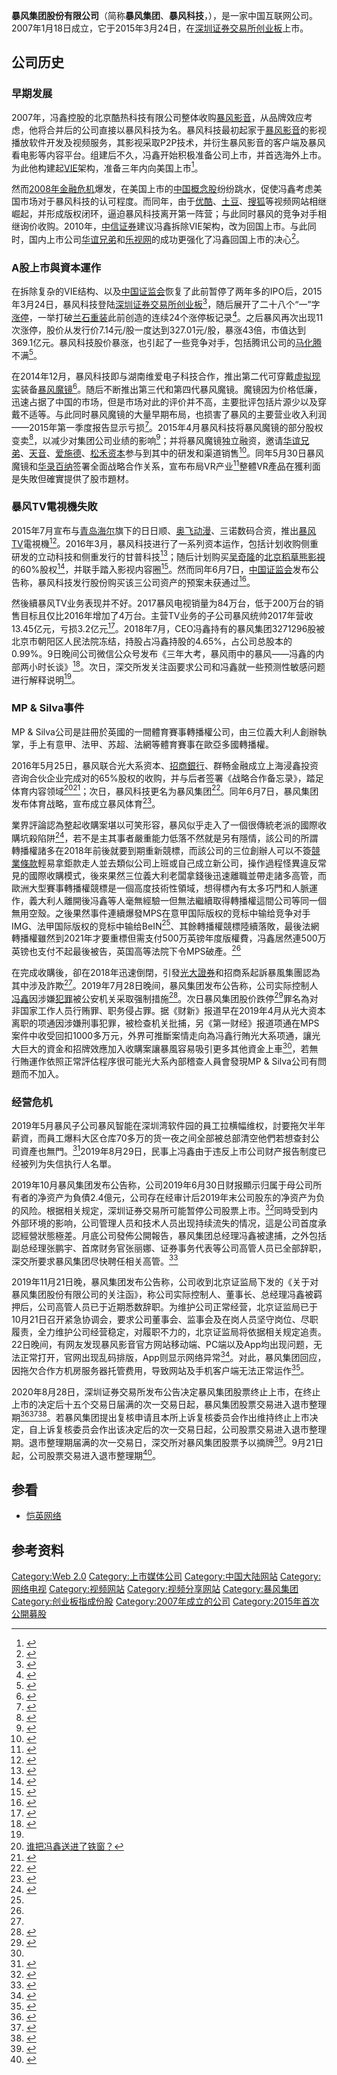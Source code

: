 {{NoteTA
|1=zh-tw:影片;zh-cn:视频;
}}
{{Infobox_Company
|company_name = 暴风集团股份有限公司
|company_name_en =Baofeng Group Co., Ltd.
|company_logo = 
|company_type = [[上市公司|上市公司]]
| traded_as = {{szse|300431|delisted=yes}}
| local_code_name= CN
| local_code = 91110000798532048H
|foundation = 北京市{{Start date and age|df=yes|2007|01|18}}
|location = 北京市石景山区八大处高科技园区西井路3号3号楼1267室
|founder = [[冯鑫|冯鑫]]
|key_people = {{unbulleted list|}}
|area_served = {{CHN}}
|industry = [[互聯網|互聯網]]服務<br />[[视频分享网站|视频分享网站]]
|products = 短片分享服務
|revenue =
|owner = 冯鑫
| num_employees = 10
| num_employees_year = 2020
|parent = 
|company_slogan = 
|homepage = http://www.baofeng.com/
}}
'''暴风集团股份有限公司'''（简称'''暴风集团'''、'''暴风科技'''，{{szse|300431|name=暴風退|delisted=yes}}），是一家中国互联网公司。2007年1月18日成立，它于2015年3月24日，在[[深圳证券交易所创业板|深圳证券交易所创业板]]上市。

== 公司历史 ==
=== 早期发展 ===
2007年，冯鑫控股的北京酷热科技有限公司整体收购[[暴风影音|暴风影音]]，从品牌效应考虑，他将合并后的公司直接以暴风科技为名。暴风科技最初起家于[[暴风影音|暴风影音]]的影视播放软件开发及视频服务，其影视采取P2P技术，并衍生暴风影音的客户端及暴风看电影等内容平台。组建后不久，冯鑫开始积极准备公司上市，并首选海外上市。为此他构建起[[VIE|VIE]]架构，准备三年内向美国上市<ref>{{cite journal|author1=勇军|title=暴风科技裹卷的暴风——拆除红筹架构回归A股市场|journal=清华管理评论|date=2015年|issue=Z2期|accessdate=2016-05-31}}</ref>。

然而[[2008年金融危机|2008年金融危机]]爆发，在美国上市的[[中国概念股|中国概念股]]纷纷跳水，促使冯鑫考虑美国市场对于暴风科技的认可程度。而同年，由于[[优酷|优酷]]、[[土豆网|土豆]]、[[搜狐|搜狐]]等视频网站相继崛起，并形成版权闭环，逼迫暴风科技离开第一阵营；与此同时暴风的竞争对手相继询价收购。2010年，[[中信证券|中信证券]]建议冯鑫拆除VIE架构，改为回国上市。与此同时，国内上市公司[[华谊兄弟|华谊兄弟]]和[[乐视网|乐视网]]的成功更强化了冯鑫回国上市的决心<ref>{{cite journal|author1=沈伟民|title=暴风科技:纸面富贵者|journal=经理人|date=2015年|issue=08期|pages=61-68|accessdate=2016-05-31}}</ref>。

=== A股上市與資本運作 ===
在拆除复杂的VIE结构、以及[[中国证监会|中国证监会]]恢复了此前暂停了两年多的IPO后，2015年3月24日，暴风科技登陆[[深圳证券交易所创业板|深圳证券交易所创业板]]<ref>{{cite news|author1=张学光|title=互联网电视价格战简单粗暴 暴风科技高烈度“对抗”乐视网|url=http://tech.sina.com.cn/i/2016-05-07/doc-ifxryhhi8472960.shtml|accessdate=2016-05-28|work=华夏时报|agency=新浪科技|archive-date=2016-05-08|archive-url=https://web.archive.org/web/20160508120003/http://tech.sina.com.cn/i/2016-05-07/doc-ifxryhhi8472960.shtml|dead-url=no}}</ref>，随后展开了二十八个“一”字[[涨停|涨停]]，一举打破[[兰石重装|兰石重装]]此前创造的连续24个涨停板记录<ref>{{cite news|title=暴风科技不惧亏损成涨停王 逼平兰石重装纪录|url=http://finance.sina.com.cn/stock/s/20150428/082922060893.shtml|accessdate=2016-05-31|agency=深圳商报|archive-date=2016-07-01|archive-url=https://web.archive.org/web/20160701214226/http://finance.sina.com.cn/stock/s/20150428/082922060893.shtml|dead-url=no}}</ref>。之后暴风再次出现11次涨停，股价从发行价7.14元/股一度达到327.01元/股，暴涨43倍，市值达到369.1亿元。暴风科技股价暴涨，也引起了一些竞争对手，包括腾讯公司的[[马化腾|马化腾]]不满<ref>{{cite news|title=马化腾演讲：A股互联网妖股在行业根本排不上号|url=http://it.sohu.com/20150609/n414664820.shtml|accessdate=2016-05-31|agency=搜狐科技|archive-date=2016-06-24|archive-url=https://web.archive.org/web/20160624194504/http://it.sohu.com/20150609/n414664820.shtml|dead-url=no}}</ref>。

在2014年12月，暴风科技即与湖南维爱电子科技合作，推出第二代可穿戴[[虚拟现实|虚拟现实]]装备[[暴风魔镜|暴风魔镜]]<ref>{{cite news|title=学乐视用内容支撑硬件，暴风魔镜已经走歪了|url=http://finance.ce.cn/rolling/201605/28/t20160528_12140817.shtml|accessdate=2016-05-28|agency=中国经济网|date=2016年5月28日|archive-date=2016-08-06|archive-url=https://web.archive.org/web/20160806152105/http://finance.ce.cn/rolling/201605/28/t20160528_12140817.shtml|dead-url=no}}</ref>。随后不断推出第三代和第四代暴风魔镜。魔镜因为价格低廉，迅速占据了中国的市场，但是市场对此的评价并不高，主要批评包括片源少以及穿戴不适等。与此同时暴风魔镜的大量早期布局，也损害了暴风的主要营业收入利润——2015年第一季度报告显示亏损<ref>{{cite news|author1=王易见|title=暴风科技暴涨之后或将一地鸡毛|url=http://wangyijian.baijia.baidu.com/article/55679|accessdate=2016-05-31|agency=百度|archive-date=2016-06-24|archive-url=https://web.archive.org/web/20160624153115/http://wangyijian.baijia.baidu.com/article/55679|dead-url=no}}</ref>。2015年4月暴风科技将暴风魔镜的部分股权变卖<ref>{{cite news|title=为保业绩 暴风科技转让部分暴风魔镜股权|url=http://finance.chinanews.com/stock/2015/08-19/7476265.shtml|accessdate=2016-05-31|agency=证券时报|date=2015年8月19日|archive-date=2016-06-30|archive-url=https://web.archive.org/web/20160630145712/http://finance.chinanews.com/stock/2015/08-19/7476265.shtml|dead-url=no}}</ref>，以减少对集团公司业绩的影响<ref>{{cite news|title=暴风科技净利大增313%背后：六成靠变卖子公司股权|url=http://news.xinhuanet.com/fortune/2016-04/20/c_128913127.htm|accessdate=2016-05-31|agency=新华网（新京报）|archive-date=2016-04-21|archive-url=https://web.archive.org/web/20160421174341/http://news.xinhuanet.com/fortune/2016-04/20/c_128913127.htm|dead-url=no}}</ref>；并将暴风魔镜独立融资，邀请[[华谊兄弟|华谊兄弟]]、[[天音|天音]]、[[爱施德|爱施德]]、[[松禾资本|松禾资本]]参与到其中的研发和渠道销售<ref>{{cite news|title=从暴风分拆出来的暴风魔镜获1000万美元融资，补上了内容、渠道方面的短板|url=http://36kr.com/p/531754.html|accessdate=2016-05-31|agency=36kr|date=2015-04-14|archive-date=2016-08-17|archive-url=https://web.archive.org/web/20160817135744/http://36kr.com/p/531754.html|dead-url=no}}</ref>。同年5月30日暴风魔镜和[[华录百纳|华录百纳]]签署全面战略合作关系，宣布布局VR产业<ref>{{cite news|title=十大利好公司：华录百纳与暴风魔镜合作发展VR产业|url=http://ggjd.cnstock.com/company/scp_ggjd/tjd_tt/201605/3806586.htm?page=1|accessdate=2016-06-01|agency=中国证券网|archive-date=2016-06-16|archive-url=https://web.archive.org/web/20160616212446/http://ggjd.cnstock.com/company/scp_ggjd/tjd_tt/201605/3806586.htm?page=1|dead-url=no}}</ref>整體VR產品在獲利面是失敗但確實提供了股市題材。

===暴风TV電視機失敗===
2015年7月宣布与[[青岛海尔|青岛海尔]]旗下的日日顺、[[奥飞动漫|奥飞动漫]]、三诺数码合资，推出[[暴风TV|暴风TV]]電視機<ref>{{cite news|title=暴风科技:推出首款VR电视,打造全新内容生态平台|url=http://stock.stockstar.com/JC2016051000001172.shtml|accessdate=2016-05-28|agency=证券之星|date=2016-05-10|archive-url=https://web.archive.org/web/20160630093517/http://stock.stockstar.com/JC2016051000001172.shtml|archive-date=2016-06-30|dead-url=yes}}</ref>。2016年3月，暴风科技进行了一系列资本运作，包括计划收购侧重研发的立动科技和侧重发行的甘普科技<ref>{{cite news|title=暴风影音靠资本运作侥幸止损 股价跌落至最高时四分之一|url=http://www.techweb.com.cn/it/2016-04-29/2325378.shtml|accessdate=2016-05-28|agency=网易科技|archive-date=2016-08-16|archive-url=https://web.archive.org/web/20160816210322/http://www.techweb.com.cn/it/2016-04-29/2325378.shtml|dead-url=no}}</ref>；随后计划购买[[吴奇隆|吴奇隆]]的[[北京稻草熊影視|北京稻草熊影視]]的60%股权<ref>{{cite news|title=“四爷”吴奇隆的商业王国：60%股权10亿卖给暴风影音|url=http://finance.sina.com.cn/china/gncj/2016-05-23/doc-ifxsktkp9176070.shtml|accessdate=2016-05-28|work=南方人物周刊|agency=新浪网|date=2016年5月23日|archive-date=2016-05-24|archive-url=https://web.archive.org/web/20160524141323/http://finance.sina.com.cn/china/gncj/2016-05-23/doc-ifxsktkp9176070.shtml|dead-url=no}}</ref>，并联手踏入影视内容圈<ref>{{cite news|title=吴奇隆闯进暴风科技 联手冯鑫进行大冒险|url=http://finance.sina.com.cn/china/gncj/2016-05-23/doc-ifxsktkp9176070.shtml|accessdate=2016-05-28|agency=新浪网|archive-date=2016-05-24|archive-url=https://web.archive.org/web/20160524141323/http://finance.sina.com.cn/china/gncj/2016-05-23/doc-ifxsktkp9176070.shtml|dead-url=no}}</ref>。然而同年6月7日，[[中国证监会|中国证监会]]发布公告称，暴风科技发行股份购买该三公司资产的预案未获通过<ref>{{cite news|title=暴风科技定增方案遭证监会否决|url=http://www.cs.com.cn/ssgs/gsxw/201606/t20160607_4986906.html|accessdate=2016-06-07|agency=中国证券报·中证网|date=2016-06-07|archive-date=2016-08-07|archive-url=https://web.archive.org/web/20160807024928/http://www.cs.com.cn/ssgs/gsxw/201606/t20160607_4986906.html|dead-url=no}}</ref>。

然後續暴风TV业务表现并不好。2017暴风电视销量为84万台，低于200万台的销售目标且仅比2016年增加了4万台。主营TV业务的子公司暴风统帅2017年营收13.45亿元，亏损3.2亿元<ref name="#1">{{Cite web|url=http://www.jrtzb.com.cn/text.asp?i=201081|title=暴风集团深陷暴风 冯鑫微信长文引深交所关注|accessdate=2018-07-12|work=www.jrtzb.com.cn|archive-date=2018-07-12|archive-url=https://web.archive.org/web/20180712062318/http://www.jrtzb.com.cn/text.asp?i=201081|dead-url=no}}</ref>。2018年7月，CEO冯鑫持有的暴风集团3271296股被北京市朝阳区人民法院冻结，持股占冯鑫持股的4.65%，占公司总股本的0.99%。9日晚间公司微信公众号发布《三年大考，暴风雨中的暴风——冯鑫的内部两小时长谈》<ref>{{Cite web|url=http://finance.ifeng.com/a/20180712/16380029_0.shtml|title=CEO发了一条微信长文暴风集团又身陷“暴风”|accessdate=2018-07-12|work=finance.ifeng.com|archive-date=2018-07-12|archive-url=https://web.archive.org/web/20180712055159/http://finance.ifeng.com/a/20180712/16380029_0.shtml|dead-url=no}}</ref>。次日，深交所发关注函要求公司和冯鑫就一些预测性敏感问题进行解释说明<ref name="#1"/>。

===MP & Silva事件===
MP & Silva公司是註冊於英國的一間體育賽事轉播權公司，由三位義大利人創辦執掌，手上有意甲、法甲、苏超、法網等體育賽事在歐亞多國轉播權。

2016年5月25日，暴风联合光大系资本、[[招商銀行|招商銀行]]、群畅金融成立上海浸鑫投资咨询合伙企业完成对{{le|MP & Silva|MP & Silva}}的65%股权的收购，并与后者签署《战略合作备忘录》，踏足体育内容领域<ref name="tie">[https://mp.weixin.qq.com/s?timestamp=1564407428&src=3&ver=1&signature=gfee18dxj0JXJgpI63bNsK93RzG8WWtG-YZyeag7rBI5mfaD5Pv2wCZWF9X*KBPex5NKVTn2xiGzVTQfqNp*y8mAPIwrDNnP3xln-5G2eZuZ*PQRUbfCRitPgoiS7rHA3eLBqcT1TiIVS5UAmiOz9KrZTPyMsyEMQSFUlYHb8s4= 谁把冯鑫送进了铁窗？]</ref><ref>{{cite news|title=暴风科技拟与MPS战略合作|url=http://cyb.stock.cnfol.com/chuangyebangegu/20160525/22810452.shtml|accessdate=2016-05-28|agency=中金在线|archive-url=https://web.archive.org/web/20160526131841/http://cyb.stock.cnfol.com/chuangyebangegu/20160525/22810452.shtml|archive-date=2016-05-26|dead-url=yes}}</ref>；次日，暴风科技更名为暴风集团<ref>{{cite news|title=暴风科技完成工商登记变更手续 改名暴风集团股份有限公司|url=http://www.techweb.com.cn/internet/2016-05-27/2339217.shtml|accessdate=2016-05-28|agency=新浪科技|archive-date=2016-08-16|archive-url=https://web.archive.org/web/20160816205955/http://www.techweb.com.cn/internet/2016-05-27/2339217.shtml|dead-url=no}}</ref>。同年6月7日，暴风集团发布体育战略，宣布成立暴风体育<ref>{{cite news|title=暴风体育隆重发布 将打造世界级互联网体育平台|url=http://sports.sohu.com/20160607/n453426658.shtml|accessdate=2016-06-07|agency=搜狐体育|date=2016-06-07|archive-date=2016-08-06|archive-url=https://web.archive.org/web/20160806100718/http://sports.sohu.com/20160607/n453426658.shtml|dead-url=no}}</ref>。

業界評論認為整起收購案堪以可笑形容，暴风似乎走入了一個很傳統老派的國際收購坑殺陷阱<ref name=feng>{{Cite web |url=https://finance.ifeng.com/c/7pehNugIwfX |title=鳳凰網-中国基金报點評暴風事件 |accessdate=2019-09-03 |archive-date=2019-09-03 |archive-url=https://web.archive.org/web/20190903150957/https://finance.ifeng.com/c/7pehNugIwfX |dead-url=no }}</ref>，若不是主其事者嚴重能力低落不然就是另有隱情，該公司的所謂轉播權諸多在2018年前後就要到期重新競標，而該公司的三位創辦人可以不簽[[競業條款|競業條款]]輕易拿鉅款走人並去類似公司上班或自己成立新公司，操作過程怪異違反常見的國際收購模式，後來果然三位義大利老闆拿錢後迅速離職並帶走諸多高管，而歐洲大型賽事轉播權競標是一個高度技術性領域，想得標內有太多巧門和人脈運作，義大利人離開後冯鑫等人毫無經驗一但無法繼續取得轉播權這間公司等同一個無用空殼。之後果然事件連續爆發MPS在意甲国际版权的竞标中输给竞争对手IMG、法甲国际版权的竞标中输给BeIN<ref name="tie"/>、其餘轉播權競標陸續落敗，最後法網轉播權雖然到2021年才要重標但需支付500万英镑年度版權費，冯鑫居然連500万英镑也支付不起最後被告，英国高等法院下令MPS破產。<ref name="tie"/>

在完成收購後，{{le|MP & Silva|MP & Silva}}卻在2018年迅速倒閉，引發[[光大證券|光大證券]]和招商系起訴暴風集團認為其中涉及詐欺<ref name="tie"/>。2019年7月28日晚间，暴风集团发布公告称，公司实际控制人[[冯鑫|冯鑫]]因涉嫌[[犯罪|犯罪]]被公安机关采取强制措施<ref>{{Cite web|title=What's Larry’s Problem？实控人冯鑫被采取强制措施 暴风集团究竟怎么了？|url=https://finance.ifeng.com/c/7ohZBb2YJqu|accessdate=2019-07-29|work=凤凰网|archive-date=2019-07-29|archive-url=https://web.archive.org/web/20190729074253/https://finance.ifeng.com/c/7ohZBb2YJqu|dead-url=no}}</ref>。次日暴风集团股价跌停<ref>{{Cite web|title=暴风集团实控人被抓！400亿市值已跌剩5%，开盘接着数跌停？|url=https://finance.ifeng.com/c/7oh8SJhT8Uq|accessdate=2019-07-29|work=凤凰网|archive-date=2019-07-29|archive-url=https://web.archive.org/web/20190729074254/https://finance.ifeng.com/c/7oh8SJhT8Uq|dead-url=no}}</ref>罪名為对非国家工作人员行贿罪、职务侵占罪。据《财新》报道早在2019年4月从光大资本离职的项通因涉嫌刑事犯罪，被检查机关批捕，另《第一财经》报道项通在MPS案件中收受回扣1000多万元，外界可推斷案情走向為冯鑫行賄光大系项通，讓光大巨大的資金和招牌效應加入收購案讓暴風容易吸引更多其他資金上車<ref name=feng />，若無行賄運作依照正常評估程序很可能光大系內部稽查人員會發現MP & Silva公司有問題而不加入。
===经营危机===
2019年5月暴风子公司暴风智能在深圳湾软件园的員工拉横幅维权，討要拖欠半年薪資，而員工爆料大区仓库70多万的货一夜之间全部被总部清空他們若想查封公司資產也無門。<ref>{{Cite web |url=http://www.sohu.com/a/313304899_100117963 |title=暴風欠薪 |accessdate=2019-09-03 |archive-date=2019-09-03 |archive-url=https://web.archive.org/web/20190903152753/http://www.sohu.com/a/313304899_100117963 |dead-url=no }}</ref>2019年8月29日，民事上冯鑫由于违反上市公司财产报告制度已经被列为失信执行人名單。

2019年10月暴风集团发布公告称，公司2019年6月30日财报顯示归属于母公司所有者的净资产为負債2.4億元，公司存在经审计后2019年末公司股东的净资产为负的风险。根据相关规定，深圳证券交易所可能暂停公司股票上市。<ref>{{Cite web |url=https://finance.sina.com.cn/roll/2019-09-28/doc-iicezueu8907588.shtml |title=暴风集团管理人员持续流失 股票存在被暂停上市风险 |accessdate=2019-09-28 |archive-date=2019-09-28 |archive-url=https://web.archive.org/web/20190928141631/https://finance.sina.com.cn/roll/2019-09-28/doc-iicezueu8907588.shtml |dead-url=no }}</ref>同時受到内外部环境的影响，公司管理人员和技术人员出现持续流失的情况，這是公司首度承認經營狀態極差。月底公司發佈公開報告，暴风集团总经理冯鑫被逮捕，之外包括副总经理张鹏宇、首席财务官张丽娜、证券事务代表等公司高管人员已全部辞职，深交所要求暴风集团尽快聘任相关高管。<ref>{{Cite web |url=https://finance.sina.com.cn/roll/2019-11-01/doc-iicezzrr6559688.shtml |title=新浪-暴风集团“散伙” |accessdate=2019-11-01 |archive-date=2019-11-01 |archive-url=https://web.archive.org/web/20191101182439/https://finance.sina.com.cn/roll/2019-11-01/doc-iicezzrr6559688.shtml |dead-url=no }}</ref>

2019年11月21日晚，暴风集团发布公告称，公司收到北京证监局下发的《关于对暴风集团股份有限公司的关注函》，称公司实际控制人、董事长、总经理冯鑫被羁押后，公司高管人员已于近期悉数辞职。为维护公司正常经营，北京证监局已于10月21日召开紧急协调会，要求公司董事会、监事会及在岗人员坚守岗位、尽职履责，全力维护公司经营稳定，对履职不力的，北京证监局将依据相关规定追责。22日晚间，有网友发现暴风影音官方网站移动端、PC端以及App均出现问题，无法正常打开，官网出现乱码排版，App则显示网络异常<ref>{{Cite web|url=https://www.cnbeta.com/articles/tech/913929.htm|title=暴风影音官网和APP无法正常打开 网友：我的青春全没了|accessdate=2019-11-23|work=cnBeta|archive-date=2019-11-23|archive-url=https://web.archive.org/web/20191123130210/https://www.cnbeta.com/articles/tech/913929.htm|dead-url=no}}</ref>。对此，暴风集团回应，因拖欠合作方机房服务器托管费用，导致网站及手机客户端无法正常运作<ref>{{Cite web|url=http://www.sohu.com/a/356988637_118680|title=暴风回应官网及App无法打开：因拖欠费用合作方终止提供服务 |accessdate=2019-11-28|work=蓝鲸TMT}}</ref>。

2020年8月28日，深圳证券交易所发布公告决定暴风集团股票终止上市，在终止上市的决定后十五个交易日届满的次一交易日起，暴风集团股票交易进入退市整理期<ref>{{Cite web|title=深交所：暴风集团股份有限公司股票终止上市|url=http://www.bjnews.com.cn/finance/2020/08/28/763495.html|accessdate=2021-03-07|work=新京报|archive-date=2020-08-31|archive-url=https://web.archive.org/web/20200831064418/http://www.bjnews.com.cn/finance/2020/08/28/763495.html|dead-url=no}}</ref><ref>{{Cite web|title=暴风集团股票被深交所决定终止上市 仅剩余10个交易日_科技_中国网|url=http://tech.china.com.cn/internet/20201026/371313.shtml|accessdate=2021-03-07|work=tech.china.com.cn}}</ref><ref>{{Cite web|title=该来的还是来了！年报未能按期披露 暴风集团终止上市_财经_中国网|url=http://finance.china.com.cn/stock/20200829/5354259.shtml|accessdate=2021-03-07|work=finance.china.com.cn}}</ref>。若暴风集团提出复核申请且本所上诉复核委员会作出维持终止上市决定，自上诉复核委员会作出该决定后的次一交易日起，公司股票交易进入退市整理期。退市整理期届满的次一交易日，深交所对暴风集团股票予以摘牌<ref>{{cite news |title=深交所：暴风集团股票终止上市 股票交易进入退市整理期 |url=https://finance.sina.com.cn/stock/s/2020-08-28/doc-iivhvpwy3644361.shtml |accessdate=2020-08-28 |work=新浪财经 |date=2020-08-28 |archive-date=2020-08-30 |archive-url=https://web.archive.org/web/20200830211013/https://finance.sina.com.cn/stock/s/2020-08-28/doc-iivhvpwy3644361.shtml |dead-url=no }}</ref>。9月21日起，公司股票交易进入退市整理期<ref>{{Cite web|title=超6万股东“被埋”！首只跌幅20%退市股来了：400亿市值缩水不到5亿，昔日影音“霸主”跌落神坛 每经网|url=http://www.nbd.com.cn/articles/2020-09-21/1509048.html|accessdate=2020-10-19|work=www.nbd.com.cn|archive-date=2020-10-23|archive-url=https://web.archive.org/web/20201023094024/http://www.nbd.com.cn/articles/2020-09-21/1509048.html|dead-url=no}}</ref>。

==参看==
*[[恺英网络|恺英网络]]

== 参考资料 ==
{{reflist|2}}

{{SZSECI}}

[[Category:Web_2.0|Category:Web 2.0]]
[[Category:上市媒体公司|Category:上市媒体公司]]
[[Category:中国大陆网站|Category:中国大陆网站]]
[[Category:网络电视|Category:网络电视]]
[[Category:视频网站|Category:视频网站]]
[[Category:视频分享网站|Category:视频分享网站]]
[[Category:暴风集团|Category:暴风集团]]
[[Category:创业板指成份股|Category:创业板指成份股]]
[[Category:2007年成立的公司|Category:2007年成立的公司]]
[[Category:2015年首次公開募股|Category:2015年首次公開募股]]